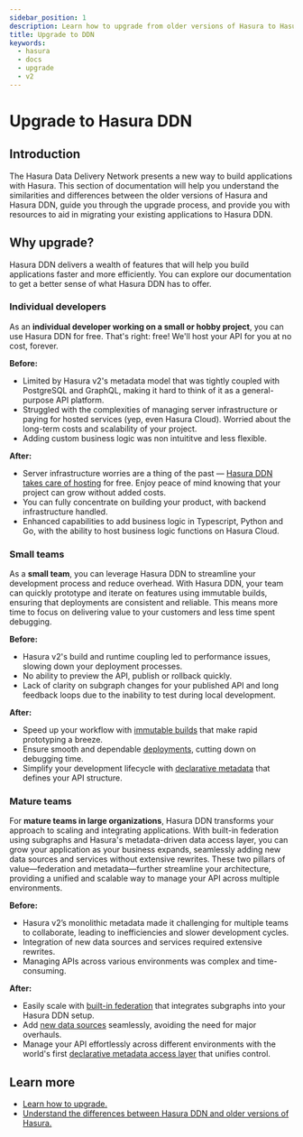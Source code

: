 ```yaml
---
sidebar_position: 1
description: Learn how to upgrade from older versions of Hasura to Hasura DDN.
title: Upgrade to DDN
keywords:
  - hasura
  - docs
  - upgrade
  - v2
---
```



# Upgrade to Hasura DDN

## Introduction

The Hasura Data Delivery Network presents a new way to build applications with Hasura. This section of documentation
will help you understand the similarities and differences between the older versions of Hasura and Hasura DDN, guide you
through the upgrade process, and provide you with resources to aid in migrating your existing applications to Hasura
DDN.

## Why upgrade?

Hasura DDN delivers a wealth of features that will help you build applications faster and more efficiently. You can
explore our documentation to get a better sense of what Hasura DDN has to offer.

### Individual developers

As an **individual developer working on a small or hobby project**, you can use Hasura DDN for free. That's right: free!
We'll host your API for you at no cost, forever.

**Before:**

- Limited by Hasura v2's metadata model that was tightly coupled with PostgreSQL and GraphQL, making it hard to think of
  it as a general-purpose API platform.
- Struggled with the complexities of managing server infrastructure or paying for hosted services (yep, even Hasura
  Cloud). Worried about the long-term costs and scalability of your project.
- Adding custom business logic was non intuititve and less flexible.

**After:**

- Server infrastructure worries are a thing of the past — [Hasura DDN takes care of hosting](https://hasura.io/pricing)
  for free. Enjoy peace of mind knowing that your project can grow without added costs.
- You can fully concentrate on building your product, with backend infrastructure handled.
- Enhanced capabilities to add business logic in Typescript, Python and Go, with the ability to host business logic functions on Hasura Cloud.

### Small teams

As a **small team**, you can leverage Hasura DDN to streamline your development process and reduce overhead. With Hasura
DDN, your team can quickly prototype and iterate on features using immutable builds, ensuring that deployments are
consistent and reliable. This means more time to focus on delivering value to your customers and less time spent
debugging.

**Before:**

- Hasura v2's build and runtime coupling led to performance issues, slowing down your deployment processes.
- No ability to preview the API, publish or rollback quickly.
- Lack of clarity on subgraph changes for your published API and long feedback loops due to the inability to test during
  local development.

**After:**

- Speed up your workflow with [immutable builds](/project-configuration/builds.mdx) that make rapid prototyping a
  breeze.
- Ensure smooth and dependable [deployments](/getting-started/deployment/index.mdx), cutting down on debugging time.
- Simplify your development lifecycle with [declarative metadata](/supergraph-modeling/overview.mdx) that defines your
  API structure.

### Mature teams

For **mature teams in large organizations**, Hasura DDN transforms your approach to scaling and integrating
applications. With built-in federation using subgraphs and Hasura's metadata-driven data access layer, you can grow your
application as your business expands, seamlessly adding new data sources and services without extensive rewrites. These
two pillars of value—federation and metadata—further streamline your architecture, providing a unified and scalable way
to manage your API across multiple environments.

**Before:**

- Hasura v2’s monolithic metadata made it challenging for multiple teams to collaborate, leading to inefficiencies and
  slower development cycles.
- Integration of new data sources and services required extensive rewrites.
- Managing APIs across various environments was complex and time-consuming.

**After:**

- Easily scale with [built-in federation](/getting-started/collaborate/federation.mdx) that integrates subgraphs into
  your Hasura DDN setup.
- Add [new data sources](/connectors/overview.mdx) seamlessly, avoiding the need for major overhauls.
- Manage your API effortlessly across different environments with the world's first
  [declarative metadata access layer](/supergraph-modeling/overview.mdx) that unifies control.

## Learn more

- [Learn how to upgrade.](/upgrade/guide.mdx)
- [Understand the differences between Hasura DDN and older versions of Hasura.](/upgrade/feature-availability/index.mdx)
